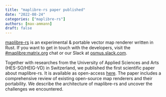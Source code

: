 ```yaml
---
title: "maplibre-rs paper published"
date: "2022-08-24"
categories: ["maplibre-rs"]
authors: [max-ammann]
draft: false
---
```


[maplibre-rs](https://github.com/maplibre/maplibre-rs) is an experimental & portable vector map renderer written in Rust. If you want to get in touch with the developers, visit the [#maplibre:matrix.org](https://matrix.to/#/#mapr:matrix.org) chat or our Slack at [osmus.slack.com](https://osmus.slack.com/).

Together with researches from the University of Applied Sciences and Arts (HES-SO/HEIG-VD) in Switzerland, we published the first scientific paper about maplibre-rs. It is available as open-access [here](https://doi.org/10.5194/isprs-archives-XLVIII-4-W1-2022-35-2022).
The paper includes a comprehensive review of existing open-source map renderers and their portability. We describe the architecture of maplibre-rs and uncover the challenges we encountered.
